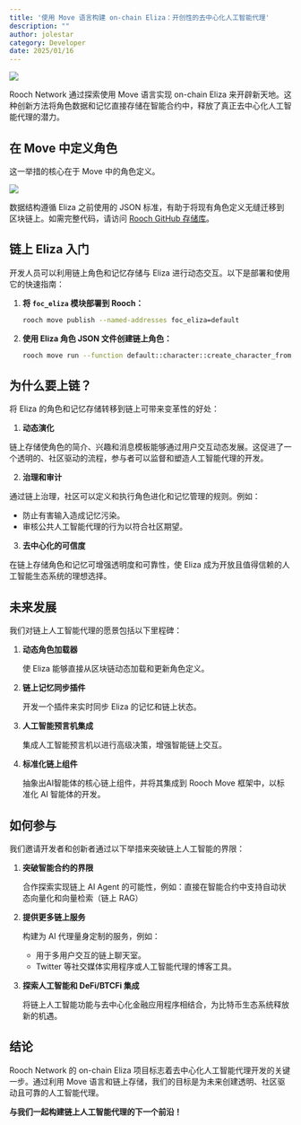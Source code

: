 ```yaml
---
title: '使用 Move 语言构建 on-chain Eliza：开创性的去中心化人工智能代理'
description: ""
author: jolestar
category: Developer
date: 2025/01/16
---
```



<PostHeader />

![](/blog/eliza-with-move/eliza-with-move.jpg)

Rooch Network 通过探索使用 Move 语言实现 on-chain Eliza 来开辟新天地。这种创新方法将角色数据和记忆直接存储在智能合约中，释放了真正去中心化人工智能代理的潜力。

## 在 Move 中定义角色

这一举措的核心在于 Move 中的角色定义。

![](/blog/eliza-with-move/code.png)

数据结构遵循 Eliza 之前使用的 JSON 标准，有助于将现有角色定义无缝迁移到区块链上。如需完整代码，请访问 [Rooch GitHub 存储库](https://github.com/rooch-network/rooch/tree/main/examples/foc_eliza)。

## 链上 Eliza 入门

开发人员可以利用链上角色和记忆存储与 Eliza 进行动态交互。以下是部署和使用它的快速指南：

1. **将 `foc_eliza` 模块部署到 Rooch：**
    
    ```bash
    rooch move publish --named-addresses foc_eliza=default
    ```
    
2. **使用 Eliza 角色 JSON 文件创建链上角色：**
    
    ```bash
    rooch move run --function default::character::create_character_from_json --args file:../../../eliza/characters/dobby.character.json
    ```

## 为什么要上链？

将 Eliza 的角色和记忆存储转移到链上可带来变革性的好处：

1. **动态演化**

链上存储使角色的简介、兴趣和消息模板能够通过用户交互动态发展。这促进了一个透明的、社区驱动的流程，参与者可以监督和塑造人工智能代理的开发。

2. **治理和审计**

通过链上治理，社区可以定义和执行角色进化和记忆管理的规则。例如：

- 防止有害输入造成记忆污染。
- 审核公共人工智能代理的行为以符合社区期望。

3. **去中心化的可信度**

在链上存储角色和记忆可增强透明度和可靠性，使 Eliza 成为开放且值得信赖的人工智能生态系统的理想选择。

## 未来发展

我们对链上人工智能代理的愿景包括以下里程碑：

1. **动态角色加载器**

    使 Eliza 能够直接从区块链动态加载和更新角色定义。

2. **链上记忆同步插件**

    开发一个插件来实时同步 Eliza 的记忆和链上状态。

3. **人工智能预言机集成**

    集成人工智能预言机以进行高级决策，增强智能链上交互。

4. **标准化链上组件**

    抽象出AI智能体的核心链上组件，并将其集成到 Rooch Move 框架中，以标准化 AI 智能体的开发。

## 如何参与

我们邀请开发者和创新者通过以下举措来突破链上人工智能的界限：

1. **突破智能合约的界限**

    合作探索实现链上 AI Agent 的可能性，例如：直接在智能合约中支持自动状态向量化和向量检索（链上 RAG）

2. **提供更多链上服务**

    构建为 AI 代理量身定制的服务，例如：

    - 用于多用户交互的链上聊天室。
    - Twitter 等社交媒体实用程序或人工智能代理的博客工具。

3. **探索人工智能和 DeFi/BTCFi 集成**

    将链上人工智能功能与去中心化金融应用程序相结合，为比特币生态系统释放新的机遇。

## 结论

Rooch Network 的 on-chain Eliza 项目标志着去中心化人工智能代理开发的关键一步。通过利用 Move 语言和链上存储，我们的目标是为未来创建透明、社区驱动且可靠的人工智能代理。

**与我们一起构建链上人工智能代理的下一个前沿！**
